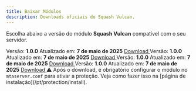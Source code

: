 ```yaml
---
title: Baixar Módulos
description: Downloads oficiais do Squash Vulcan.
---
```


Escolha abaixo a versão do módulo **Squash Vulcan** compatível com o seu servidor.

<Tabs>

<Tab title="Windows">

<CardGroup cols={2}>

<Card title="Windows x64" icon="windows">
Versão: <strong>1.0.0</strong>  
Atualizado em: <strong>7 de maio de 2025</strong>  
<a
  href="https://drive.google.com/file/d/1oQpkqqekkFiauANKH2toaFJdl3SAUvoW/view?usp=sharing"
  style={{
    display: "inline-block",
    padding: "10px 16px",
    backgroundColor: "#7526D8",
    color: "#fff",
    borderRadius: "6px",
    fontWeight: "600",
    textDecoration: "none",
    marginTop: "12px",
    boxShadow: "0 2px 8px rgba(0,0,0,0.12)",
    transition: "background 0.2s ease"
  }}
>
  Download
</a>

</Card>

<Card title="Windows x86" icon="windows">
Versão: <strong>1.0.0</strong>  
Atualizado em: <strong>7 de maio de 2025</strong>  
<a
  href="https://drive.google.com/file/d/1Gf3hojcRymQ3RtumQNm-10FOtlnxAHN6/view?usp=sharing"
  style={{
    display: "inline-block",
    padding: "10px 16px",
    backgroundColor: "#7526D8",
    color: "#fff",
    borderRadius: "6px",
    fontWeight: "600",
    textDecoration: "none",
    marginTop: "12px",
    boxShadow: "0 2px 8px rgba(0,0,0,0.12)",
    transition: "background 0.2s ease"
  }}
>
  Download
</a>
</Card>

</CardGroup>

</Tab>

<Tab title="Linux">

<CardGroup cols={2}>

<Card title="Linux x64" icon="linux">
Versão: <strong>1.0.0</strong>  
Atualizado em: <strong>7 de maio de 2025</strong>  
<a
  href="https://drive.google.com/file/d/1DQixqzYpoRkPfQmMMVZ-bAsu1aqC3CAB/view?usp=sharing"
  style={{
    display: "inline-block",
    padding: "10px 16px",
    backgroundColor: "#7526D8",
    color: "#fff",
    borderRadius: "6px",
    fontWeight: "600",
    textDecoration: "none",
    marginTop: "12px",
    boxShadow: "0 2px 8px rgba(0,0,0,0.12)",
    transition: "background 0.2s ease"
  }}
>
  Download
</a>
</Card>

<Card title="Linux x86" icon="linux">
Versão: <strong>1.0.0</strong>  
Atualizado em: <strong>7 de maio de 2025</strong>  
<a
  href="https://drive.google.com/file/d/1hIdyKmVcG3AP1dvaBn-UZ76jx_WPVBTM/view?usp=sharing"
  style={{
    display: "inline-block",
    padding: "10px 16px",
    backgroundColor: "#7526D8",
    color: "#fff",
    borderRadius: "6px",
    fontWeight: "600",
    textDecoration: "none",
    marginTop: "12px",
    boxShadow: "0 2px 8px rgba(0,0,0,0.12)",
    transition: "background 0.2s ease"
  }}
>
  Download
</a>
</Card>

</CardGroup>

</Tab>

</Tabs>

<Info>
⚠️ Após o download, é obrigatório configurar o módulo no <code>mtaserver.conf</code> para ativar a proteção. Veja como fazer isso na [página de instalação](/pt/protection/install).
</Info>
